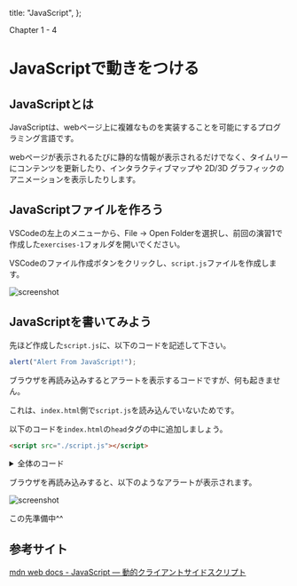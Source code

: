   title: "JavaScript",
};

Chapter 1 - 4

# JavaScriptで動きをつける

## JavaScriptとは

JavaScriptは、webページ上に複雑なものを実装することを可能にするプログラミング言語です。

webページが表示されるたびに静的な情報が表示されるだけでなく、タイムリーにコンテンツを更新したり、インタラクティブマップや 2D/3D グラフィックのアニメーションを表示したりします。

## JavaScriptファイルを作ろう

VSCodeの左上のメニューから、File → Open Folderを選択し、前回の演習1で作成した`exercises-1`フォルダを開いでください。

VSCodeのファイル作成ボタンをクリックし、`script.js`ファイルを作成します。

<Image src="/img/01-04-js-02.png" alt="screenshot" width={512} height={479} />

## JavaScriptを書いてみよう

先ほど作成した`script.js`に、以下のコードを記述して下さい。

```js
alert("Alert From JavaScript!");
```

ブラウザを再読み込みするとアラートを表示するコードですが、何も起きません。

これは、`index.html`側で`script.js`を読み込んでいないためです。

以下のコードを`index.html`の`head`タグの中に追加しましょう。

```html
<script src="./script.js"></script>
```

<details>
<summary>全体のコード</summary>

{/* prettier-ignore-start */}


```html
<!DOCTYPE html>
<html lang="en">
  <!-- head : webページに表示しないコンテンツ -->
  <head>
    <meta charset="utf-8" />
    <meta name="viewport" content="width=device-width" />
    <script src="./script.js"></script>
    <link rel="stylesheet" href="./style.css" />
    <title>Title</title>
  </head>

  <!-- body : webページに表示するコンテンツ -->
  <body>
    <div class="top">
      <img src="./cup.png" alt="cup" class="top-img" />
      <h1>Hello World Cafe</h1>
    </div>
    <p class="description">
      This web page is a sample created in
      <a href="https://frontend-book.goosehack.com">Frontend Book</a>.
    </p>
    <div class="grid-container">
      <img class="grid-item" src="./beans.png" alt="beans" />
      <div class="grid-item grid-item-text">
        <h2>Specialty Coffee Beans</h2>
        <p>
          Indulge in the rich flavors of specialty coffee beans, a treat for
          coffee connoisseurs.
        </p>
      </div>
      <div class="grid-item grid-item-text">
        <h2>Great Interior</h2>
        <p>
          Step into a haven of cozy ambiance and delectable coffee, where every
          detail is crafted for your delight.
        </p>
      </div>
      <img class="grid-item" src="./interior.png" alt="interior" />
    </div>
    <div class="footer">&copy; 2024 Frontend Book</div>
  </body>
</html>

```

{/* prettier-ignore-end */}

</details>

ブラウザを再読み込みすると、以下のようなアラートが表示されます。

<Image src="/img/01-04-js-03.png" alt="screenshot" width={512} height={305} />

この先準備中^^

## 参考サイト

[mdn web docs - JavaScript — 動的クライアントサイドスクリプト](https://developer.mozilla.org/ja/docs/Learn/JavaScript)
